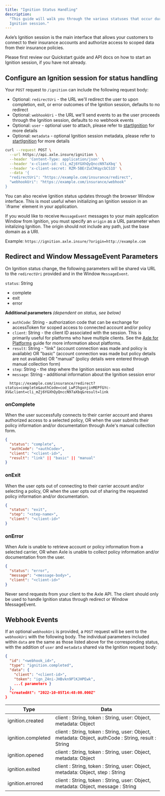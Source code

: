 ```yaml
---
title: "Ignition Status Handling"
description:
  "This guide will walk you through the various statuses that occur during an
  Ignition session."
---
```


Axle’s Ignition session is the main interface that allows your customers to connect to their insurance accounts and authorize access to scoped data from their insurance policies.

Please first review our Quickstart guide and API docs on how to start an Ignition session, if you have not already.

## Configure an Ignition session for status handling

Your `POST` request to `/ignition` can include the following request
body:

- Optional: `redirectUri` - the URL we'll redirect the user to upon completion, exit, or error outcomes of the Ignition session, defaults to no redirect
- Optional: `webhookUri` - the URL we'll send events to as the user proceeds through the Ignition session, defaults to no webhook events
- Optional: `user` - optional user to attach, please refer to [startIgnition](/api-reference/ignition/start-ignition) for more details
- Optional: `metadata` - optional Ignition session metadata, please refer to [startIgnition](/api-reference/ignition/start-ignition) for more details

```bash Request Sample
curl --request POST \
  --url https://api.axle.insure/ignition \
  --header 'Content-Type: application/json' \
  --header 'x-client-id: cli_mZj6YGXhQyQnccN97aXbq' \
  --header 'x-client-secret: RZM-5BErZuChKqycbCS1O' \
  --data '{
  "redirectUri": "https://example.com/insurance/redirect",
  "webhookUri": "https://example.com/insurance/webhook"
}
```

<Note>
  You can also receive Ignition status updates through the browser Window
  interface. This is most useful when initializing an Ignition session in an
  `iframe` element in your application. 
  
  If you would like to receive
  `MessageEvent` messages to your main application Window from Ignition, you must specify an `origin`
  as a URL parameter when initalizing Ignition. The origin should not include any path, just the base domain as a URI.

Example: `https://ignition.axle.insure/?origin=http://example.com`

</Note>

## Redirect and Window MessageEvent Parameters

On Ignition status change, the following parameters will be shared via URL to the `redirectUri` provided and in the Window `MessageEvent`.

`status`: String

- complete
- exit
- error

**Additional parameters** _(dependent on status, see below)_

- `authCode`: String - authorization code that can be exchange for accessToken for scoped access to connected account and/or policy
- `client`: String - the client ID associated with the session. This is primarily useful for platforms who have multiple clients. See the [Axle for Platforms](/guides/platform-integration) guide for more information about platforms.
- `result`: String - "link" (account connection was made and policy is available) OR "basic" (account connection was made but policy details are not available) OR "manual" (policy details were entered through manual collection form)
- `step`: String - the step where the Ignition session was exited
- `message`: String - additional information about the Ignition session error

```text Redirect sample URL
  https://example.com/insurance/redirect?status=complete&authCode=cod_LwPJhgxnjinMEPfGYc-XV&client=cli_mZj6YGXhQyQnccN97aXbq&result=link
```

### onComplete

When the user successfully connects to their carrier account and shares authorized access to a selected policy, OR when the user submits their policy information and/or documentation through Axle's manual collection form.

```json
{
  "status": "complete",
  "authCode": "<authCode>",
  "client": "<client-id>",
  "result": "link" || "basic" || "manual"
}
```

### onExit

When the user opts out of connecting to their carrier account and/or selecting a policy, OR when the user opts out of sharing the requested policy information and/or documentation.

```json
{
  "status": "exit",
  "step": "<step-name>",
  "client": "<client-id>"
}
```

### onError

When Axle is unable to retrieve account or policy information from a selected carrier, OR when Axle is unable to collect policy information and/or documentation from the user.

```json
{
  "status": "error",
  "message": "<message-body>",
  "client": "<client-id>"
}
```

<Warning>
  Never send requests from your client to the Axle API. The client should only
  be used to handle Ignition status through redirect or Window MessageEvent.
</Warning>

## Webhook Events

If an optional `webhookUri` is provided, a `POST` request will be sent to the `webhookUri` with the following body. The individual parameters included within `data` are the same as those listed above for the corresponding status, with the addition of `user` and `metadata` shared via the Ignition request body:

```json Example webhook request body
{
  "id": "<webhook_id>",
  "type": "ignition.completed",
  "data": {
    "client": "<client-id>",
    "token": "ign_Z4ni-JHBvkn9PlKJHPEwk",
    ...{ parameters }
  },
  "createdAt": "2022-10-05T14:48:00.000Z"
}
```

| Type               | Data                                                                                                |
| ------------------ | --------------------------------------------------------------------------------------------------- |
| ignition.created   | client : String, token : String, user: Object, metadata: Object                                     |
| ignition.completed | client : String, token : String, user: Object, metadata: Object, authCode : String, result : String |
| ignition.opened    | client : String, token : String, user: Object, metadata: Object                                     |
| ignition.exited    | client : String, token : String, user: Object, metadata: Object, step : String                      |
| ignition.errored   | client : String, token : String, user: Object, metadata: Object, message : String                   |
